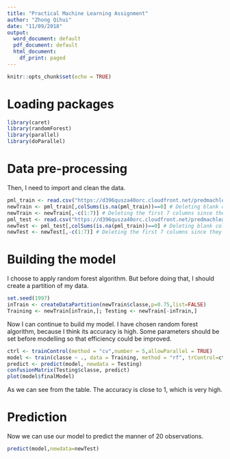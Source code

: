 ---
title: "Practical Machine Learning Assignment"
author: "Zhong Qihui"
date: "11/09/2018"
output:
  word_document: default
  pdf_document: default
  html_document:
    df_print: paged
---

```{r setup, include=FALSE}
knitr::opts_chunk$set(echo = TRUE)
```

# Loading packages

```{r loading,echo=FALSE}
library(caret)
library(randomForest)
library(parallel)
library(doParallel)
```

# Data pre-processing

Then, I need to import and clean the data.

```{r cleaning,echo=FALSE}
pml_train <- read.csv("https://d396qusza40orc.cloudfront.net/predmachlearn/pml-training.csv",header=TRUE)
newTrain <- pml_train[,colSums(is.na(pml_train))==0] # Deleting blank columns
newTrain <- newTrain[,-c(1:7)] # Deleting the first 7 columns since they are useless
pml_test <- read.csv("https://d396qusza40orc.cloudfront.net/predmachlearn/pml-testing.csv",header=TRUE)
newTest <- pml_test[,colSums(is.na(pml_train))==0] # Deleting blank columns
newTest <- newTest[,-c(1:7)] # Deleting the first 7 columns since they are useless
```

# Building the model

I choose to apply random forest algorithm. But before doing that, I should create a partition of my data.

```{r partition, echo=TRUE}
set.seed(1997)
inTrain <- createDataPartition(newTrain$classe,p=0.75,list=FALSE)
Training <- newTrain[inTrain,]; Testing <- newTrain[-inTrain,]
```

Now I can continue to build my model. I have chosen random forest algorithm, because I think its accuracy is high. Some parameters should be set before modelling so that efficiency could be improved.

```{r randomForest,echo=TRUE}
ctrl <- trainControl(method = "cv",number = 5,allowParallel = TRUE)
model <- train(classe ~ ., data = Training, method = "rf", trControl=ctrl,verbose=FALSE)
predict <- predict(model, newdata = Testing)
confusionMatrix(Testing$classe, predict)
plot(model$finalModel)
```

As we can see from the table. The accuracy is close to 1, which is very high.

# Prediction

Now we can use our model to predict the manner of 20 observations.
```{r prediction,echo=TRUE}
predict(model,newdata=newTest)
```
